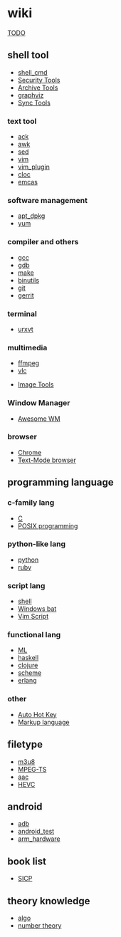= wiki =
[[TODO]]

== shell tool ==

* [[shell_cmd]]
* [[security_tool|Security Tools]]
* [[zip_cmd|Archive Tools]]
* [[graphviz]]
* [[sync_tool|Sync Tools]]
=== text tool ===
* [[ack]]
* [[awk]]
* [[sed]]
* [[vim]]
* [[vim_plugin]]
* [[cloc_usage|cloc]]
* [[emcas]]

=== software management ===
* [[apt_dpkg]]
* [[yum]]

=== compiler and others ===
* [[gcc]]
* [[gdb]]
* [[make]]
* [[binutils]]
* [[git]]
* [[gerrit]]

=== terminal ===
* [[urxvt]]
=== multimedia ===
* [[ffmpeg]]
* [[vlc]]

* [[image_tool|Image Tools]]
=== Window Manager ===
* [[awesome_linux_WM|Awesome WM]]

=== browser ===
* [[chrome_usage|Chrome]]
* [[text_browser|Text-Mode browser]]

== programming language ==

=== c-family lang ===
* [[c_lang|C]]
* [[posix_prog|POSIX programming]]

=== python-like lang ===
* [[python]]
* [[ruby]]
=== script lang ===
* [[shell]]
* [[win_bat|Windows bat]]
* [[vim_script|Vim Script]]
=== functional lang ===
* [[smlnj|ML]]
* [[haskell]]
* [[clojure]]
* [[scheme]]
* [[erlang]]

=== other ===
* [[ahk_usage|Auto Hot Key]]
* [[markup_lang|Markup language]]

== filetype ==
* [[m3u8]]
* [[mpegts_format|MPEG-TS]]
* [[AAC_format|aac]]
* [[HEVC]]

== android ==
* [[adb]]
* [[android_test]]
* [[arm_hardware]]

== book list ==
* [[6001_SICP|SICP]]

== theory knowledge ==
* [[algo]]
* [[number_theory|number theory]]
